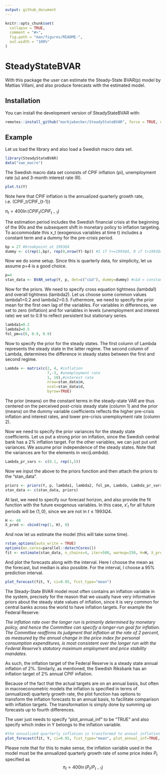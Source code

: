 ```yaml
---
output: github_document
---
```


<!-- README.md is generated from README.Rmd. Please edit that file -->

```r
knitr::opts_chunk$set(
  collapse = TRUE,
  comment = "#>",
  fig.path = "man/figures/README-",
  out.width = "100%"
)
```

# SteadyStateBVAR

<!-- badges: start -->
<!-- badges: end -->

With this package the user can estimate the Steady-State BVAR(p) model by Mattias Villani, and also produce forecasts with the estimated model.

## Installation

You can install the development version of SteadyStateBVAR with:

```r
remotes::install_github("markjwbecker/SteadyStateBVAR", force = TRUE, upgrade = "never")
```

## Example

Let us load the library and also load a Swedish macro data set.

```r
library(SteadyStateBVAR)
data("swe_macro")
```

The Swedish macro data set consists of CPIF inflation (pi), unemployment rate (u) and 3-month interest rate (R).

```r
plot.ts(Y)
```
Note here that CPIF inflation is the annualized quarterly growth rate, i.e.  \ln(CPIF_t/CPIF_{t-1})

$\pi_t=400 \ln(CPIF_t/CPIF_{t-1})$

The estimation period includes the Swedish financial crisis at the beginning of the 90s and the subsequent shift in monetary policy to inflation targeting. To accommodate this x_t (exogenous variables at time t) includes a constant term and a dummy for the pre-crisis period.

```r
bp = 27 #breakpoint at 1993Q4
dummy <- c(rep(1,bp), rep(0,nrow(Y)-bp)) #1 if t<=1993Q4, 0 if t>1993Q4
```

Now we do some setup. Since this is quarterly data, for simplicity, let us assume p=4 is a good choice.

```r
p=4
stan_data <- BVAR_setup(Y, p, det=c("c&d"), dummy=dummy) #c&d = constant and dummy
```

Now for the priors. We need to specify cross equation tightness (lambda1) and overall tightness (lambda2). Let us choose some common values lambda1=0.2 and lambda2=0.5. Futhermore, we need to specify the prior mean for the first own lag of the variables. For variables in differences, we set to zero (inflation) and for variables in levels (unemployment and interest rate) we set to 0.9 to reflect persistent but stationary series.

```r
lambda1=0.2
lambda2=0.5
fol_pm=c(0, 0.9, 0.9)
```

Now to specify the prior for the steady states. The first column of Lambda represents the steady state in the latter regime. The second column of Lambda, determines the difference in steady states between the first and second regime.

```r
Lambda <- matrix(c(2, 4, #inflation
                   7,-3, #unemployment rate
                   1, 10),#interest rate
                   nrow=stan_data$m,
                   ncol=stan_data$d,
                   byrow=TRUE)
```

The prior (means) on the constant terms in the steady-state VAR are thus centered on the perceived post-crisis steady state (column 1) and the prior (means) on the dummy variable coefficients reflects the higher pre-crisis inflation and interest rates, and lower pre-crisis unemployment rate (column 2).

Now we need to specify the prior variances for the steady state coefficients. Let us put a strong prior on inflation, since the Swedish central bank has a 2\% inflation target. For the other variables, we can just put unit variances. We assume prior independence of the steady states. Note that the variances are for the elements in $\textrm{vec} (Lambda)$.

```r
Lambda_pr_vars <- c(0.1, rep(1,5))
```

Now we input the above to the priors function and then attach the priors to the "stan_data".

```r
priors <- priors(Y, p, lambda1, lambda2, fol_pm, Lambda, Lambda_pr_vars)
stan_data <- c(stan_data, priors)
```

At last, we need to specify our forecast horizon, and also provide the fit function with the future exogenous variables. In this case, $x'_t$ for all future periods will be $(1,0)$, since we are not in $t \leq 1993Q4$.

```r
H <- 40
X_pred <- cbind(rep(1, H), 0)
```

And now let us estimate the model (this will take some time).

```r
rstan_options(auto_write = TRUE)
options(mc.cores=parallel::detectCores())
fit <- estimate(stan_data, n_chains=4, iter=500, warmup=250, H=H, X_pred=X_pred)
```


And plot the forecasts along with the interval. Here I choose the mean as the forecast, but median is also possible. For the interval, I choose a 95\% prediction interval.

```r
plot_forecast(fit, Y, ci=0.95, fcst_type="mean")
```

The Steady-State BVAR model most often contains an inflation variable in the system, precisely for the reason that we usually have very informative priors about the steady state values of inflation, since it is very common for central banks across the world to have inflation targets. For example the Federal Reserve:

*The inflation rate over the longer run is primarily determined by monetary policy, and hence the Committee can specify a longer-run goal for inflation. The Committee reaffirms its judgment that inflation at the rate of 2 percent, as measured by the annual change in the price index for personal consumption expenditures, is most consistent over the longer run with the Federal Reserve’s statutory maximum employment and price stability mandates.*

As such, the inflation target of the Federal Reserve is a steady state annual inflation of 2\%. Similarly, as mentioned, the Swedish Riksbank has an inflation target of 2\% annual CPIF inflation.

Because of the fact that the actual targets are on an annual basis, but often in macroeconometric models the inflation is specified in terms of (annualized) quarterly growth rate, the plot function has options to transform the inflation forecasts to an annual basis, to facilitate comparison with inflation targets. The transformation is simply done by summing up forecasts up to fourth differences.

The user just needs to specify "plot_annual_inf" to be "TRUE" and also specify which index in Y belongs to the inflation variable.

```r
#the annualized quarterly inflation is transformed to annual inflation
plot_forecast(fit, Y, ci=0.95, fcst_type="mean", plot_annual_inf=TRUE, inf_idx=1)
```

Please note that for this to make sense, the inflation variable used in the model must be the annualized quarterly growth rate of some price index $P_t$ specified as
$$
\pi_t=400 \ln(P_t/P_{t-1})
$$